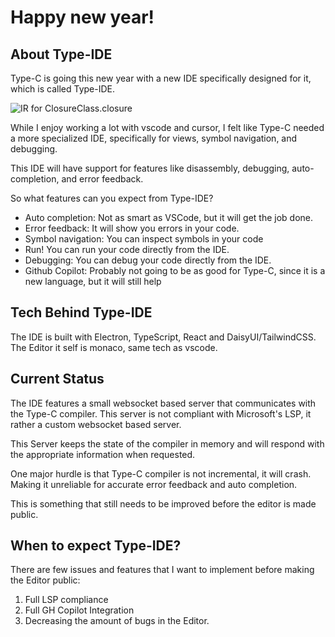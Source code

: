 # Happy new year!

## About Type-IDE
Type-C is going this new year with a new IDE specifically designed for it, which is called Type-IDE.

<img src="/images/type-ide.png" alt="IR for ClosureClass.closure" />

While I enjoy working a lot with vscode and cursor, I felt like Type-C needed a more specialized IDE,
specifically for views, symbol navigation, and debugging.

This IDE will have support for features like disassembly, debugging, auto-completion, and error feedback.

So what features can you expect from Type-IDE?
- Auto completion: Not as smart as VSCode, but it will get the job done.
- Error feedback: It will show you errors in your code.
- Symbol navigation: You can inspect symbols in your code
- Run! You can run your code directly from the IDE.
- Debugging: You can debug your code directly from the IDE.
- Github Copilot: Probably not going to be as good for Type-C, since it is a new language, but it will still help

## Tech Behind Type-IDE
The IDE is built with Electron, TypeScript, React and DaisyUI/TailwindCSS.
The Editor it self is monaco, same tech as vscode.

## Current Status
The IDE features a small websocket based server that communicates with the Type-C compiler.
This server is not compliant with Microsoft's LSP, it rather a custom websocket based server.

This Server keeps the state of the compiler in memory and will respond with the appropriate information when requested.

One major hurdle is that Type-C compiler is not incremental, it will crash. Making it unreliable for accurate error feedback
and auto completion.

This is something that still needs to be improved before the editor is made public.

## When to expect Type-IDE?
There are few issues and features that I want to implement before making the Editor public:
1. Full LSP compliance
2. Full GH Copilot Integration
3. Decreasing the amount of bugs in the Editor.
